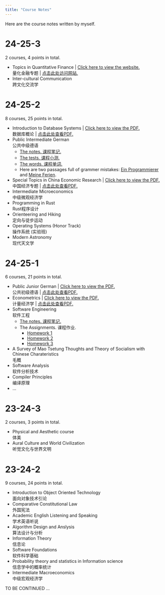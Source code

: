 ```yaml
---
title: "Course Notes"
---
```


Here are the course notes written by myself.

# 24-25-3

2 courses, 4 points in total.

- Topics in Quantitative Finance | [Click here to view the website.](https://vectorpikachu.github.io/qf-slides/) <br>
  量化金融专题 | [点击此处访问网站.](https://vectorpikachu.github.io/qf-slides/)
- Inter-cultural Communication <br>
  跨文化交流学

# 24-25-2

8 courses, 25 points in total.

- Introduction to Database Systems | [Click here to view the PDF.](./PDF/Database.pdf) <br>
  数据库概论 | [点击此处查看PDF.](./PDF/Database.pdf)
- Public Intermediate German <br>
  公共中级德语
  - [The notes. 课程笔记.](./PDF/25春季公共中级德语笔记.pdf)
  - [The tests. 课程小测.](./PDF/公共中级德语小测.pdf)
  - [The words. 课程单词.](./PDF/Einheit 6-10 单词笔记.pdf)
  - Here are two passages full of grammer mistakes: [Ein Programmierer](./PDF/职业描述.pdf) and [Meine Ferien](./PDF/假期描述.pdf).
- Special Topics in China Economic Research | [Click here to view the PDF.](./PDF/25春季中国经济专题笔记.pdf) <br>
  中国经济专题 | [点击此处查看PDF.](./PDF/25春季中国经济专题笔记.pdf)
- Intermediate Microeconomics <br>
  中级微观经济学
- Programming in Rust <br>
  Rust程序设计
- Orienteering and Hiking <br>
  定向与徒步运动
- Operating Systems (Honor Track) <br>
  操作系统 (实验班)
- Modern Astronomy <br>
  现代天文学

# 24-25-1

6 courses, 21 points in total.

- Public Junior German | [Click here to view the PDF.](./PDF/德语notes.pdf) <br>
  公共初级德语 | [点击此处查看PDF.](./PDF/德语notes.pdf)
- Econometrics | [Click here to view the PDF.](./PDF/计量经济学notes.pdf) <br>
  计量经济学 | [点击此处查看PDF.](./PDF/计量经济学notes.pdf)
- Software Engineering <br>
  软件工程
  - [The notes. 课程笔记.](./PDF/SE.pdf)
  - The Assignments. 课程作业.
    - [Homework 1](./PDF/SE-HW/SE-HW1.pdf)
    - [Homework 2](./PDF/SE-HW/SE-HW2.pdf)
    - [Homework 3](./PDF/SE-HW/SE-HW3.pdf)
- A Survey of Mao Tsetung Thoughts and Theory of Socialism with Chinese Charateristics <br>
  毛概
- Software Analysis <br>
  软件分析技术
- Compiler Principles <br>
  编译原理
- ...

# 23-24-3

2 courses, 3 points in total.

- Physical and Aesthetic course <br>
  体美
- Aural Culture and World Civilization <br>
  听觉文化与世界文明

# 23-24-2

9 courses, 24 points in total.

- Introduction to Object Oriented Technology <br>
  面向对象技术引论
- Comparative Constitutional Law <br>
  外国宪法
- Academic English Listening and Speaking <br>
  学术英语听说
- Algorithm Design and Anslysis <br>
  算法设计与分析
- Information Theory <br>
  信息论
- Software Foundations <br>
  软件科学基础
- Probability theory and statistics in Information science <br>
  信息学中的概率统计
- Intermediate Macroeconomics <br>
  中级宏观经济学

TO BE CONTINUED ...
